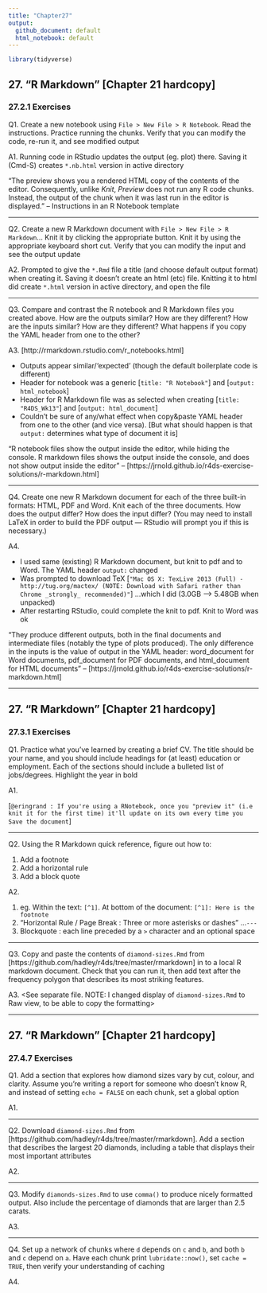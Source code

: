 ```yaml
---
title: "Chapter27"
output:
  github_document: default
  html_notebook: default
---
```


```r
library(tidyverse)
```


## 27. "R Markdown" [Chapter 21 hardcopy]
### 27.2.1 Exercises

Q1.
Create a new notebook using `File > New File > R Notebook`. Read the instructions. Practice running the chunks. Verify that you can modify the code, re-run it, and see modified output

A1. <See separate file>
Running code in RStudio updates the output (eg. plot) there. Saving it (Cmd-S) creates `*.nb.html` version in active directory

"The preview shows you a rendered HTML copy of the contents of the editor. Consequently, unlike *Knit*, *Preview* does not run any R code chunks. Instead, the output of the chunk when it was last run in the editor is displayed." -- Instructions in an R Notebook template

-----------

Q2.
Create a new R Markdown document with `File > New File > R Markdown`… Knit it by clicking the appropriate button. Knit it by using the appropriate keyboard short cut. Verify that you can modify the input and see the output update

A2. <See separate file>
Prompted to give the `*.Rmd` file a title (and choose default output format) when creating it. Saving it doesn't create an html (etc) file. Knitting it to html did create `*.html` version in active directory, and open the file

-----------

Q3.
Compare and contrast the R notebook and R Markdown files you created above.
How are the outputs similar? How are they different?
How are the inputs similar? How are they different?
What happens if you copy the YAML header from one to the other?

A3.
[http://rmarkdown.rstudio.com/r_notebooks.html]

* Outputs appear similar/'expected' (though the default boilerplate code is different)
* Header for notebook was a generic [`title: "R Notebook"`] and [`output: html_notebook`]
* Header for R Markdown file was as selected when creating [`title: "R4DS_Wk13"`] and [`output: html_document`]
* Couldn't be sure of any/what effect when copy&paste YAML header from one to the other (and vice versa). [But what should happen is that `output:` determines what type of document it is]

"R notebook files show the output inside the editor, while hiding the console. R markdown files shows the output inside the console, and does not show output inside the editor" -- [https://jrnold.github.io/r4ds-exercise-solutions/r-markdown.html]

-----------

Q4.
Create one new R Markdown document for each of the three built-in formats: HTML, PDF and Word.
Knit each of the three documents. How does the output differ? How does the input differ?
(You may need to install LaTeX in order to build the PDF output — RStudio will prompt you if this is necessary.)

A4. <See separate files>

* I used same (existing) R Markdown document, but knit to pdf and to Word. The YAML header `output:` changed
* Was prompted to download TeX [`"Mac OS X: TexLive 2013 (Full) - http://tug.org/mactex/
(NOTE: Download with Safari rather than Chrome _strongly_ recommended)"`] ...which I did (3.0GB --> 5.48GB when unpacked)
* After restarting RStudio, could complete the knit to pdf. Knit to Word was ok

"They produce different outputs, both in the final documents and intermediate files (notably the type of plots produced). The only difference in the inputs is the value of output in the YAML header: word_document for Word documents, pdf_document for PDF documents, and html_document for HTML documents" -- [https://jrnold.github.io/r4ds-exercise-solutions/r-markdown.html]


-----------

## 27. "R Markdown" [Chapter 21 hardcopy]
### 27.3.1 Exercises

Q1.
Practice what you’ve learned by creating a brief CV. The title should be your name, and you should include headings for (at least) education or employment. Each of the sections should include a bulleted list of jobs/degrees. Highlight the year in bold

A1. <See separate file>

[`@eringrand : If you're using a RNotebook, once you "preview it" (i.e knit it for the first time) it'll update on its own every time you Save the document`]

-----------

Q2.
Using the R Markdown quick reference, figure out how to:

1. Add a footnote
2. Add a horizontal rule
3. Add a block quote

A2. <ALSO see separate file>

1. eg. Within the text: `[^1]`. At bottom of the document: `[^1]: Here is the footnote`
2. "Horizontal Rule / Page Break : Three or more asterisks or dashes" ...`---`
3. Blockquote : each line preceded by a `>` character and an optional space

-----------

Q3.
Copy and paste the contents of `diamond-sizes.Rmd` from [https://github.com/hadley/r4ds/tree/master/rmarkdown] in to a local R markdown document. Check that you can run it, then add text after the frequency polygon that describes its most striking features.

A3. <See separate file. NOTE: I changed display of `diamond-sizes.Rmd` to Raw view, to be able to copy the formatting>


-----------

## 27. "R Markdown" [Chapter 21 hardcopy]
### 27.4.7 Exercises
  
Q1.
Add a section that explores how diamond sizes vary by cut, colour, and clarity. Assume you’re writing a report for someone who doesn’t know R, and instead of setting `echo = FALSE` on each chunk, set a global option

A1.

-----------

Q2.
Download `diamond-sizes.Rmd` from [https://github.com/hadley/r4ds/tree/master/rmarkdown]. Add a section that describes the largest 20 diamonds, including a table that displays their most important attributes

A2.

-----------

Q3.
Modify `diamonds-sizes.Rmd` to use `comma()` to produce nicely formatted output. Also include the percentage of diamonds that are larger than 2.5 carats.

A3.

-----------

Q4.
Set up a network of chunks where `d` depends on `c` and `b`, and both `b` and `c` depend on `a`. Have each chunk print `lubridate::now()`, set `cache = TRUE`, then verify your understanding of caching

A4.



